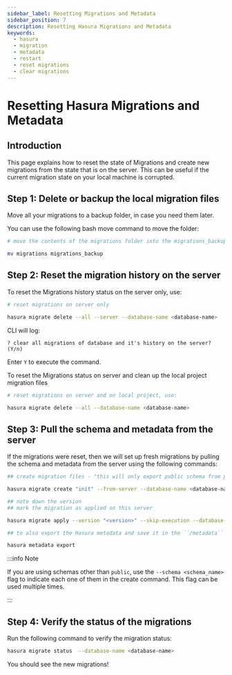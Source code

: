 ```yaml
---
sidebar_label: Resetting Migrations and Metadata
sidebar_position: 7
description: Resetting Hasura Migrations and Metadata
keywords:
  - hasura
  - migration
  - metadata
  - restart
  - reset migrations
  - clear migrations
---
```


# Resetting Hasura Migrations and Metadata

## Introduction

This page explains how to reset the state of Migrations and create new migrations from the state that is on the
server. This can be useful if the current migration state on your local machine is corrupted.

## Step 1: Delete or backup the local migration files

Move all your migrations to a backup folder, in case you need them later.

You can use the following bash move command to move the folder:

```bash
# move the contents of the migrations folder into the migrations_backup folder

mv migrations migrations_backup
```

## Step 2: Reset the migration history on the server

To reset the Migrations history status on the server only, use:

```bash
# reset migrations on server only

hasura migrate delete --all --server --database-name <database-name>
```

CLI will log:

```text
? clear all migrations of database and it's history on the server? (Y/n)
```

Enter `Y` to execute the command.

To reset the Migrations status on server and clean up the local project migration files

```bash
# reset migrations on server and on local project, use:

hasura migrate delete --all --database-name <database-name>
```

## Step 3: Pull the schema and metadata from the server

If the migrations were reset, then we will set up fresh migrations by pulling the schema and metadata from the
server using the following commands:

```bash
## create migration files - "this will only export public schema from postgres"

hasura migrate create "init" --from-server --database-name <database-name>
```

```bash
## note down the version
## mark the migration as applied on this server

hasura migrate apply --version "<version>" --skip-execution --database-name <database-name>
```

```bash
## to also export the Hasura metadata and save it in the ``/metadata`` directory

hasura metadata export
```

:::info Note

If you are using schemas other than `public`, use the `--schema <schema_name>` flag to indicate each one of them in
the create command. This flag can be used multiple times.

:::

## Step 4: Verify the status of the migrations

Run the following command to verify the migration status:

```bash
hasura migrate status  --database-name <database-name>
```

You should see the new migrations!
